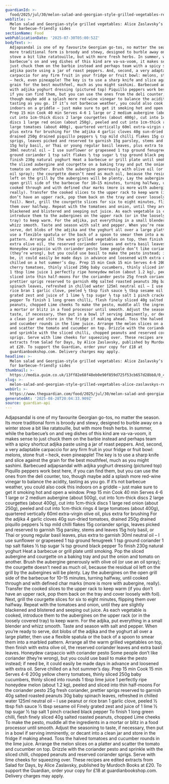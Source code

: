 ```yaml
---
guardianId: >-
  food/2025/jul/30/melon-salad-and-georgian-style-grilled-vegetables-recipes-for-barbecue-friendly-sides-alice-zaslavsky
webTitle: >-
  Melon salad and Georgian-style grilled vegetables: Alice Zaslavsky’s recipes
  for barbecue-friendly sides
sectionName: Food
webPublicationDate: '2025-07-30T05:00:52Z'
bodyText: >-
  Adjapsandal is one of my favourite Georgian go-tos, no matter the season. Its
  more traditional form is broody and stewy, designed to burble away on a winter
  stove a bit like ratatouille, but with more fresh herbs. In summer, while the
  barbecue’s on and veg dishes of this kind are va-va-voom, it makes sense to
  just chuck them on the barbie instead and perhaps team with a spicy shortcut
  adjika paste using a jar of roast peppers. And, second, a very adaptable
  carpaccio for any firm fruit in your fridge or fruit bowl: melons, stone fruit
  – heck, even pineapple! The key is to use a sharp knife and slice against the
  grain for the best mouthfeel, much as you might sashimi. Barbecued adjapsandal
  with adjika yoghurt dressing (pictured top) Piquillo peppers work best here,
  if you can find them, but you can use the ones from the deli counter, too,
  though maybe add a splash more red-wine vinegar to balance the acidity,
  tasting as you go. If it’s not barbecue weather, you could also cook this
  indoors on a griddle – just make sure to get it smoking hot and open a window.
  Prep 15 min Cook 40 min Serves 4-6 1 large or 2 medium aubergine (about 500g),
  cut into 1cm-thick discs 2 large courgettes (about 400g), cut into 1cm-thick
  discs 1 large red onion (about 250g), peeled and cut into 1cm-thick rings 4
  large tomatoes (about 400g), quartered vertically 60ml extra-virgin olive oil,
  plus extra for brushing For the adjika 4 garlic cloves 40g sun-dried tomatoes,
  drained 250g drained piquillo peppers ¼ tsp mild chilli flakes 15g coriander
  sprigs, leaves picked and reserved to garnish 15g parsley, stems and leaves
  15g holy basil, or Thai or young regular basil leaves, plus extra to garnish
  30ml neutral oil – I use sunflower or grapeseed 1 tsp ground fenugreek 1 tsp
  ground coriander 1 tsp salt flakes ½ tsp sugar ¼ tsp ground black pepper To
  finish 230g natural yoghurt Heat a barbecue or grill plate until smoking. Pop
  the sliced aubergine and courgette on a baking tray and put the onion and
  tomato on another. Brush the aubergine generously with olive oil (or use an
  oil spray); the courgette doesn’t need as much oil, because the residual oil
  left on the grill by the aubergines will be plenty. Lay the aubergines on the
  open grill side of the barbecue for 10–15 minutes, turning halfway, until
  cooked through and with defined char marks (more is more with aubergine,
  really). Transfer the cooked slices to the upper rack to keep warm (if you
  don’t have an upper rack, pop them back on the tray and cover loosely with
  foil). Next, grill the courgette slices for six to eight minutes, flipping
  them over halfway. Repeat with the tomatoes and onion, until they are slightly
  blackened and blistered and seeping out juice. As each vegetable is cooked,
  introduce them to the aubergines on the upper rack (or in the loosely covered
  tray) to keep warm. For the adjika, put everything in a small blender and
  whizz smooth. Taste and season with salt and pepper. When you’re ready to
  serve, dot blobs of the adjika and the yoghurt all over a large platter, then
  use a flexible spatula or the back of a spoon to smear them into a marbled
  pattern. Arrange all the warm grilled vegetables on top, then finish with
  extra olive oil, the reserved coriander leaves and extra basil leaves.
  Honeydew carpaccio with coriander pesto Some people don’t like coriander
  (they’re wrong), but you could use basil to make the pesto instead; if need
  be, it could easily be made days in advance and loosened with extra oil. Serve
  chilled on a hot summer’s day. Prep 15 min Cook 15 min Serves 4-6 200g yellow
  cherry tomatoes, thinly sliced 250g baby cucumbers, thinly sliced into rounds
  1 tbsp lime juice 1 perfectly ripe honeydew melon (about 1.2 kg), peeled and
  sliced into thin half-moons For the coriander pesto 25g fresh coriander,
  prettier sprigs reserved to garnish 40g salted roasted peanuts 30g baby
  spinach leaves, refreshed in chilled water 125ml neutral oil – I use peanut or
  rice bran 1 garlic clove, peeled ½ tbsp fish sauce ½ tbsp sesame oil Finely
  grated zest and juice of 1 lime ½ tsp sugar ½ tsp salt 1 pinch cracked black
  pepper To finish 1 long green chilli, flesh finely sliced 40g salted roasted
  peanuts, chopped Lime cheeks To make the pesto, muddle all the ingredients in
  a mortar or blitz in a food processor until smooth. Adjust the seasoning to
  taste, if necessary, then put in a bowl if serving imminently, or decant into
  a clean jar and store in the fridge if making ahead. Toss the halved tomatoes
  and cucumber rounds in the lime juice. Arrange the melon slices on a platter
  and scatter the tomato and cucumber on top. Drizzle with the coriander pesto
  and sprinkle with the sliced chilli, chopped peanuts and reserved coriander
  sprigs. Serve with lime cheeks for squeezing over. These recipes are edited
  extracts from Salad for Days, by Alice Zaslavsky, published by Murdoch Books
  at £20. To support the Guardian, order your copy for £18 at
  guardianbookshop.com. Delivery charges may apply.
headline: >-
  Melon salad and Georgian-style grilled vegetables: Alice Zaslavsky’s recipes
  for barbecue-friendly sides
thumbnail: >-
  https://media.guim.co.uk/13ff82e68f48eb0e90f859d725f53cb657d28bb8/0_407_2717_2174/500.jpg
slug: >-
  melon-salad-and-georgian-style-grilled-vegetables-alice-zaslavskys-recipes-for-barbecue-friendly-sides
webUrl: >-
  https://www.theguardian.com/food/2025/jul/30/melon-salad-and-georgian-style-grilled-vegetables-recipes-for-barbecue-friendly-sides-alice-zaslavsky
generatedAt: '2025-08-28T20:04:33.909Z'
source: guardian-api
---
```

Adjapsandal is one of my favourite Georgian go-tos, no matter the season. Its more traditional form is broody and stewy, designed to burble away on a winter stove a bit like ratatouille, but with more fresh herbs. In summer, while the barbecue’s on and veg dishes of this kind are va-va-voom, it makes sense to just chuck them on the barbie instead and perhaps team with a spicy shortcut adjika paste using a jar of roast peppers. And, second, a very adaptable carpaccio for any firm fruit in your fridge or fruit bowl: melons, stone fruit – heck, even pineapple! The key is to use a sharp knife and slice against the grain for the best mouthfeel, much as you might sashimi. Barbecued adjapsandal with adjika yoghurt dressing (pictured top) Piquillo peppers work best here, if you can find them, but you can use the ones from the deli counter, too, though maybe add a splash more red-wine vinegar to balance the acidity, tasting as you go. If it’s not barbecue weather, you could also cook this indoors on a griddle – just make sure to get it smoking hot and open a window. Prep 15 min Cook 40 min Serves 4-6 1 large or 2 medium aubergine (about 500g), cut into 1cm-thick discs 2 large courgettes (about 400g), cut into 1cm-thick discs 1 large red onion (about 250g), peeled and cut into 1cm-thick rings 4 large tomatoes (about 400g), quartered vertically 60ml extra-virgin olive oil, plus extra for brushing For the adjika 4 garlic cloves 40g sun-dried tomatoes, drained 250g drained piquillo peppers ¼ tsp mild chilli flakes 15g coriander sprigs, leaves picked and reserved to garnish 15g parsley, stems and leaves 15g holy basil, or Thai or young regular basil leaves, plus extra to garnish 30ml neutral oil – I use sunflower or grapeseed 1 tsp ground fenugreek 1 tsp ground coriander 1 tsp salt flakes ½ tsp sugar ¼ tsp ground black pepper To finish 230g natural yoghurt Heat a barbecue or grill plate until smoking. Pop the sliced aubergine and courgette on a baking tray and put the onion and tomato on another. Brush the aubergine generously with olive oil (or use an oil spray); the courgette doesn’t need as much oil, because the residual oil left on the grill by the aubergines will be plenty. Lay the aubergines on the open grill side of the barbecue for 10–15 minutes, turning halfway, until cooked through and with defined char marks (more is more with aubergine, really). Transfer the cooked slices to the upper rack to keep warm (if you don’t have an upper rack, pop them back on the tray and cover loosely with foil). Next, grill the courgette slices for six to eight minutes, flipping them over halfway. Repeat with the tomatoes and onion, until they are slightly blackened and blistered and seeping out juice. As each vegetable is cooked, introduce them to the aubergines on the upper rack (or in the loosely covered tray) to keep warm. For the adjika, put everything in a small blender and whizz smooth. Taste and season with salt and pepper. When you’re ready to serve, dot blobs of the adjika and the yoghurt all over a large platter, then use a flexible spatula or the back of a spoon to smear them into a marbled pattern. Arrange all the warm grilled vegetables on top, then finish with extra olive oil, the reserved coriander leaves and extra basil leaves. Honeydew carpaccio with coriander pesto Some people don’t like coriander (they’re wrong), but you could use basil to make the pesto instead; if need be, it could easily be made days in advance and loosened with extra oil. Serve chilled on a hot summer’s day. Prep 15 min Cook 15 min Serves 4-6 200g yellow cherry tomatoes, thinly sliced 250g baby cucumbers, thinly sliced into rounds 1 tbsp lime juice 1 perfectly ripe honeydew melon (about 1.2 kg), peeled and sliced into thin half-moons For the coriander pesto 25g fresh coriander, prettier sprigs reserved to garnish 40g salted roasted peanuts 30g baby spinach leaves, refreshed in chilled water 125ml neutral oil – I use peanut or rice bran 1 garlic clove, peeled ½ tbsp fish sauce ½ tbsp sesame oil Finely grated zest and juice of 1 lime ½ tsp sugar ½ tsp salt 1 pinch cracked black pepper To finish 1 long green chilli, flesh finely sliced 40g salted roasted peanuts, chopped Lime cheeks To make the pesto, muddle all the ingredients in a mortar or blitz in a food processor until smooth. Adjust the seasoning to taste, if necessary, then put in a bowl if serving imminently, or decant into a clean jar and store in the fridge if making ahead. Toss the halved tomatoes and cucumber rounds in the lime juice. Arrange the melon slices on a platter and scatter the tomato and cucumber on top. Drizzle with the coriander pesto and sprinkle with the sliced chilli, chopped peanuts and reserved coriander sprigs. Serve with lime cheeks for squeezing over. These recipes are edited extracts from Salad for Days, by Alice Zaslavsky, published by Murdoch Books at £20. To support the Guardian, order your copy for £18 at guardianbookshop.com. Delivery charges may apply.
